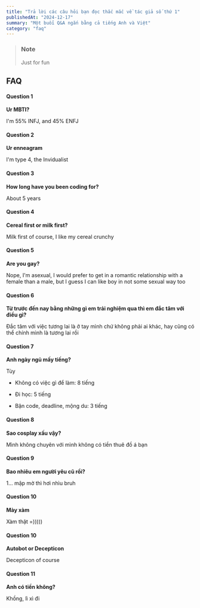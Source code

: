 ```yaml
---
title: "Trả lời các câu hỏi bạn đọc thắc mắc về tác giả số thứ 1"
publishedAt: "2024-12-17"
summary: "Một buổi Q&A ngắn bằng cả tiếng Anh và Việt"
category: "faq"
---
```


> ### Note
>
> Just for fun

## FAQ

#### Question 1

__Ur MBTI?__

I&#39;m 55% INFJ, and 45% ENFJ

#### Question 2

__Ur enneagram__

I&#39;m type 4, the Invidualist

#### Question 3

__How long have you been coding for?__

About 5 years

#### Question 4

__Cereal first or milk first?__

Milk first of course, I like my cereal crunchy

#### Question 5

__Are you gay?__

Nope, I'm asexual, I would prefer to get in a romantic relationship with a female than a male, but I guess I can like boy in not some sexual way too

#### Question 6

__Từ trước đến nay bằng những gì em trải nghiệm qua thì em đắc tâm với điều gì?__

Đắc tâm với việc tương lai là ở tay mình chứ không phải ai khác, hay cũng có thể chính mình là tương lai rồi

#### Question 7

__Anh ngày ngủ mấy tiếng?__

Tùy

- Không có việc gì để làm: 8 tiếng

- Đi học: 5 tiếng

- Bận code, deadline, mộng du: 3 tiếng

#### Question 8

__Sao cosplay xấu vậy?__

Mình không chuyên với mình không có tiền thuê đồ á bạn

#### Question 9

__Bao nhiêu em người yêu cũ rồi?__

1... mập mờ thì hơi nhìu bruh

#### Question 10

__Mày xàm__

Xàm thật =)))))

#### Question 10

__Autobot or Decepticon__

Decepticon of course

#### Question 11

__Anh có tiền không?__

Khồng, lì xì đi